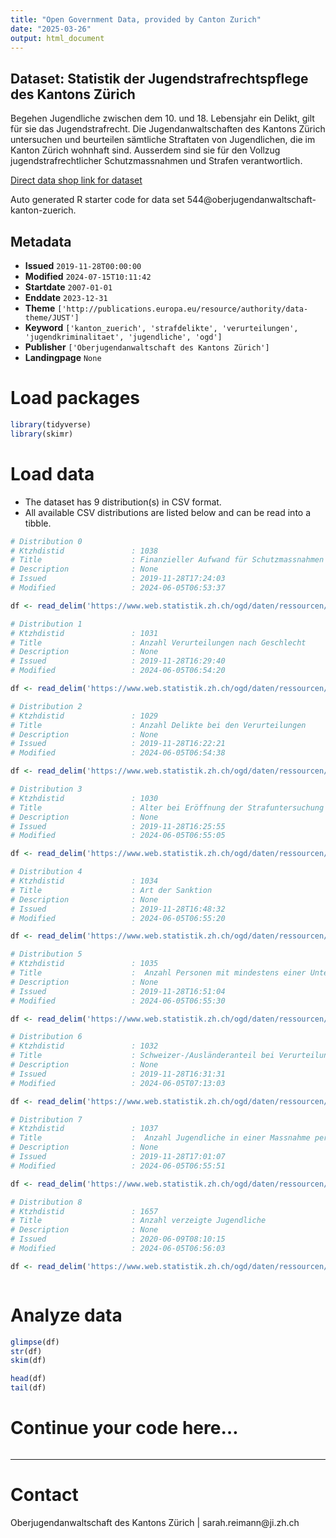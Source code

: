 ```yaml
---
title: "Open Government Data, provided by Canton Zurich"
date: "2025-03-26"
output: html_document
---
```


## Dataset: Statistik der Jugendstrafrechtspflege des Kantons Zürich

Begehen Jugendliche zwischen dem 10. und 18. Lebensjahr ein Delikt, gilt für sie das Jugendstrafrecht. Die Jugendanwaltschaften des Kantons Zürich untersuchen und beurteilen sämtliche Straftaten von Jugendlichen, die im Kanton Zürich wohnhaft sind. Ausserdem sind sie für den Vollzug jugendstrafrechtlicher Schutzmassnahmen und Strafen verantwortlich.

[Direct data shop link for dataset](https://www.zh.ch/de/politik-staat/statistik-daten/datenkatalog.html#/datasets/544@oberjugendanwaltschaft-kanton-zuerich)

Auto generated R starter code for data set 544@oberjugendanwaltschaft-kanton-zuerich.

## Metadata

- **Issued** `2019-11-28T00:00:00`
- **Modified** `2024-07-15T10:11:42`
- **Startdate** `2007-01-01`
- **Enddate** `2023-12-31`
- **Theme** `['http://publications.europa.eu/resource/authority/data-theme/JUST']`
- **Keyword** `['kanton_zuerich', 'strafdelikte', 'verurteilungen', 'jugendkriminalitaet', 'jugendliche', 'ogd']`
- **Publisher** `['Oberjugendanwaltschaft des Kantons Zürich']`
- **Landingpage** `None`


# Load packages

```r

library(tidyverse)
library(skimr)

```

# Load data

-   The dataset has 9 distribution(s) in CSV format.
-   All available CSV distributions are listed below and can be read into a tibble.

```r

# Distribution 0
# Ktzhdistid               : 1038
# Title                    : Finanzieller Aufwand für Schutzmassnahmen
# Description              : None
# Issued                   : 2019-11-28T17:24:03
# Modified                 : 2024-06-05T06:53:37

df <- read_delim('https://www.web.statistik.zh.ch/ogd/daten/ressourcen/KTZH_00000544_00001038.csv')

# Distribution 1
# Ktzhdistid               : 1031
# Title                    : Anzahl Verurteilungen nach Geschlecht
# Description              : None
# Issued                   : 2019-11-28T16:29:40
# Modified                 : 2024-06-05T06:54:20

df <- read_delim('https://www.web.statistik.zh.ch/ogd/daten/ressourcen/KTZH_00000544_00001031.csv')

# Distribution 2
# Ktzhdistid               : 1029
# Title                    : Anzahl Delikte bei den Verurteilungen 
# Description              : None
# Issued                   : 2019-11-28T16:22:21
# Modified                 : 2024-06-05T06:54:38

df <- read_delim('https://www.web.statistik.zh.ch/ogd/daten/ressourcen/KTZH_00000544_00001029.csv')

# Distribution 3
# Ktzhdistid               : 1030
# Title                    : Alter bei Eröffnung der Strafuntersuchung
# Description              : None
# Issued                   : 2019-11-28T16:25:55
# Modified                 : 2024-06-05T06:55:05

df <- read_delim('https://www.web.statistik.zh.ch/ogd/daten/ressourcen/KTZH_00000544_00001030.csv')

# Distribution 4
# Ktzhdistid               : 1034
# Title                    : Art der Sanktion 
# Description              : None
# Issued                   : 2019-11-28T16:48:32
# Modified                 : 2024-06-05T06:55:20

df <- read_delim('https://www.web.statistik.zh.ch/ogd/daten/ressourcen/KTZH_00000544_00001034.csv')

# Distribution 5
# Ktzhdistid               : 1035
# Title                    :  Anzahl Personen mit mindestens einer Untersuchungshaft 
# Description              : None
# Issued                   : 2019-11-28T16:51:04
# Modified                 : 2024-06-05T06:55:30

df <- read_delim('https://www.web.statistik.zh.ch/ogd/daten/ressourcen/KTZH_00000544_00001035.csv')

# Distribution 6
# Ktzhdistid               : 1032
# Title                    : Schweizer-/Ausländeranteil bei Verurteilungen
# Description              : None
# Issued                   : 2019-11-28T16:31:31
# Modified                 : 2024-06-05T07:13:03

df <- read_delim('https://www.web.statistik.zh.ch/ogd/daten/ressourcen/KTZH_00000544_00001032.csv')

# Distribution 7
# Ktzhdistid               : 1037
# Title                    :  Anzahl Jugendliche in einer Massnahme per Jahresende 
# Description              : None
# Issued                   : 2019-11-28T17:01:07
# Modified                 : 2024-06-05T06:55:51

df <- read_delim('https://www.web.statistik.zh.ch/ogd/daten/ressourcen/KTZH_00000544_00001037.csv')

# Distribution 8
# Ktzhdistid               : 1657
# Title                    : Anzahl verzeigte Jugendliche
# Description              : None
# Issued                   : 2020-06-09T08:10:15
# Modified                 : 2024-06-05T06:56:03

df <- read_delim('https://www.web.statistik.zh.ch/ogd/daten/ressourcen/KTZH_00000544_00001657.csv')



```

# Analyze data

```r

glimpse(df)
str(df)
skim(df)

head(df)
tail(df)

```

# Continue your code here...

```r

```

------------------------------------------------------------------------

# Contact

Oberjugendanwaltschaft des Kantons Zürich | sarah.reimann@ji.zh.ch
